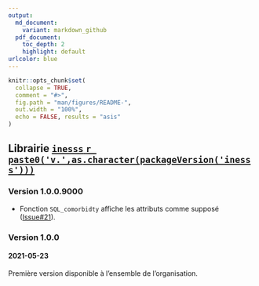 ```yaml
---
output:
  md_document:
    variant: markdown_github
  pdf_document:
    toc_depth: 2
    highlight: default
urlcolor: blue
---
```

  
```r
knitr::opts_chunk$set(
  collapse = TRUE,
  comment = "#>",
  fig.path = "man/figures/README-",
  out.width = "100%",
  echo = FALSE, results = "asis"
)
```

## Librairie [`inesss` `r paste0('v.',as.character(packageVersion('inesss')))`](https://github.com/INESSS-QC/inesss1){target="_blank"}

### Version 1.0.0.9000
* Fonction `SQL_comorbidty` affiche les attributs comme supposé ([Issue#21](https://github.com/INESSS-QC/inesss1/issues/21){target="_blank"}).

### Version 1.0.0
#### 2021-05-23
Première version disponible à l'ensemble de l'organisation.
